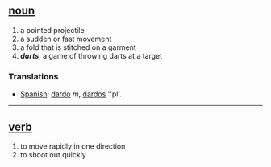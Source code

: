 == [[noun]] ==
# a pointed projectile 
# a sudden or fast movement
# a fold that is stitched on a garment
# '' '''darts''' '', a game of throwing darts at a target

=== Translations ===
*[[Spanish]]: [[dardo]] ''m'', [[dardos]] ''pl'.

----

== [[verb]] ==
# to move rapidly in one direction
# to shoot out quickly